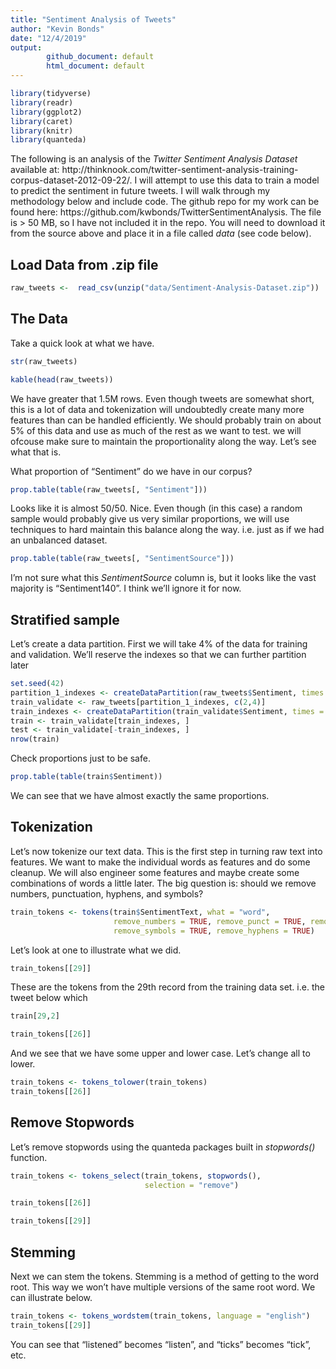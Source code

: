 ```yaml
---
title: "Sentiment Analysis of Tweets"
author: "Kevin Bonds"
date: "12/4/2019"
output: 
        github_document: default
        html_document: default
---
```


```r
library(tidyverse)
library(readr)
library(ggplot2)
library(caret)
library(knitr)
library(quanteda)
```

The following is an analysis of the _Twitter Sentiment Analysis Dataset_ available at: http://thinknook.com/twitter-sentiment-analysis-training-corpus-dataset-2012-09-22/. I will attempt to use this data to train a model to predict the sentiment in future tweets. I will walk through my methodology below and include code. The github repo for my work can be found here: https://github.com/kwbonds/TwitterSentimentAnalysis. The file is > 50 MB, so I have not included it in the repo. You will need to download it from the source above and place it in a file called _data_ (see code below).

## Load Data from .zip file

```r
raw_tweets <-  read_csv(unzip("data/Sentiment-Analysis-Dataset.zip"))

```

## The Data

Take a quick look at what we have.

```r
str(raw_tweets)
```

```r
kable(head(raw_tweets))
```
We have greater that 1.5M rows. Even though tweets are somewhat short, this is a lot of data and tokenization will undoubtedly create many more features than can be handled efficiently. We should probably train on about 5% of this data and use as much of the rest as we want to test. we will ofcouse make sure to maintain the proportionality along the way. Let's see what that is.

What proportion of "Sentiment" do we have in our corpus?
```r
prop.table(table(raw_tweets[, "Sentiment"]))
```
Looks like it is almost 50/50. Nice. Even though (in this case) a random sample would probably give us very similar proportions, we will use techniques to hard maintain this balance along the way. i.e. just as if we had an unbalanced dataset.

```r
prop.table(table(raw_tweets[, "SentimentSource"]))
```
I'm not sure what this _SentimentSource_ column is, but it looks like the vast majority is "Sentiment140". I think we'll ignore it for now.

## Stratified sample

Let's create a data partition. First we will take 4% of the data for training and validation. We'll reserve the indexes so that we can further partition later

```r
set.seed(42)
partition_1_indexes <- createDataPartition(raw_tweets$Sentiment, times = 1, p = 0.004, list = FALSE)
train_validate <- raw_tweets[partition_1_indexes, c(2,4)]
train_indexes <- createDataPartition(train_validate$Sentiment, times = 1, p = 0.60, list = FALSE)
train <- train_validate[train_indexes, ]
test <- train_validate[-train_indexes, ]
nrow(train)
```

Check proportions just to be safe.

```r
prop.table(table(train$Sentiment))
```

We can see that we have almost exactly the same proportions. 

## Tokenization

Let's now tokenize our text data. This is the first step in turning raw text into features. We want to make the individual words as features and do some cleanup. We will also engineer some features and maybe create some combinations of words a little later. The big question is: should we remove numbers, punctuation, hyphens, and symbols?

```r
train_tokens <- tokens(train$SentimentText, what = "word", 
                       remove_numbers = TRUE, remove_punct = TRUE, remove_twitter = FALSE,
                       remove_symbols = TRUE, remove_hyphens = TRUE)
```

Let's look at one to illustrate what we did. 

```r
train_tokens[[29]]
```

These are the tokens from the 29th record from the training data set. i.e. the tweet below which 

```r
train[29,2]
```
```r
train_tokens[[26]]
```
And we see that we have some upper and lower case. Let's change all to lower.

```r
train_tokens <- tokens_tolower(train_tokens)
train_tokens[[26]]
```

## Remove Stopwords

Let's remove stopwords using the quanteda packages built in _stopwords()_ function.

```r
train_tokens <- tokens_select(train_tokens, stopwords(), 
                              selection = "remove")
```

```r
train_tokens[[26]]
```
```r
train_tokens[[29]]
```

## Stemming

Next we can stem the tokens. Stemming is a method of getting to the word root. This way we won't have multiple versions of the same root word. We can illustrate below.

```r
train_tokens <- tokens_wordstem(train_tokens, language = "english")
train_tokens[[29]]
```

You can see that "listened" becomes "listen", and "ticks" becomes "tick", etc.

